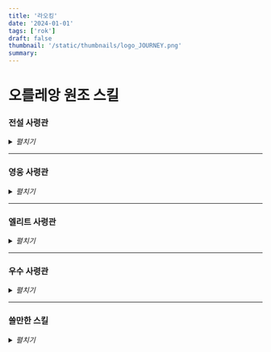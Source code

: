 ```yaml
---
title: '라오킹'
date: '2024-01-01'
tags: ['rok']
draft: false
thumbnail: '/static/thumbnails/logo_JOURNEY.png'
summary:
---
```


# 오를레앙 원조 스킬

### 전설 사령관

<details>
  <summary>
    <i>펼치기</i>
  </summary>
  <table
    style={{
      width: '100%',
      borderCollapse: 'collapse',
      margin: '20px 0',
      textAlign: 'center',
    }}
  >
    <thead>
      <tr>
        <th style={{ width: '15%', textAlign: 'left', paddingLeft: '1rem' }}>이름</th>
        <th style={{ width: '10%' }}>추천도</th>
        <th style={{ width: '25%' }}>2스킬</th>
        <th style={{ width: '25%' }}>3스킬</th>
        <th style={{ width: '25%' }}>4스킬</th>
      </tr>
    </thead>
    <tbody>
      <tr>
        <td style={{ width: '15%', textAlign: 'left', paddingLeft: '1rem' }}>투트모세</td>
        <td></td>
        <td>궁수 공격력 15% + 행군 속도 10% + 영토 밖에서 피해량 15% 증가</td>
        <td>궁수 방어력 10% / 디버프 10% / 3초 동안 스킬 피해 15% 증가 (8초 쿨다운)</td>
        <td>반격 피해 10% 감소 / 공격받을 때 700 스킬 피해 확률 10% (8초 쿨다운)</td>
      </tr>
      <tr>
        <td style={{ width: '15%', textAlign: 'left', paddingLeft: '1rem' }}>쉴레이만</td>
        <td></td>
        <td style={{ width: '15%', textAlign: 'left', paddingLeft: '1rem' }}>
          공격력/방어력 15% + 영토 밖에서 피해량 10% 감소
        </td>
        <td>X</td>
        <td>X</td>
      </tr>
      <tr>
        <td style={{ width: '15%', textAlign: 'left', paddingLeft: '1rem' }}>혼다</td>
        <td></td>
        <td>행군 속도 20% + 공격력 10% + 공격 시 공격력 30%</td>
        <td>피해량 5% 감소 + 스킬 후 200 피해 지속 효과, 50% 속도 감소 2초 (5초 쿨다운)</td>
        <td>병력 용량 10% 증가 + 유닛 손실 8%당 스킬 피해 5% 증가</td>
      </tr>
      <tr>
        <td style={{ width: '15%', textAlign: 'left', paddingLeft: '1rem' }}>아마니토레</td>
        <td></td>
        <td>궁수 공격력 40% / 보병에 대한 피해 5% 증가, 기병에게서 받는 피해 5% 증가</td>
        <td>X</td>
        <td>스킬 피해를 받은 후 광역 피해 (10초 쿨다운)</td>
      </tr>
      <tr>
        <td style={{ width: '15%', textAlign: 'left', paddingLeft: '1rem' }}>길가메시</td>
        <td></td>
        <td>궁수 체력 30% + 적 병력이 50% 이하일 때 피해량 20% 증가</td>
        <td>X</td>
        <td>
          일반 공격 피해 15% 감소 / 대상이 회복 시 30% 확률로 출혈 + 대상에게 3초 동안 스킬 피해 15%
          증가 (5초 쿨다운)
        </td>
      </tr>
      <tr>
        <td style={{ width: '15%', textAlign: 'left', paddingLeft: '1rem' }}>파칼</td>
        <td></td>
        <td>보병 체력 30% + 행군 속도 10%</td>
        <td>X</td>
        <td>모든 피해량 10% 감소 + 다수 공격받을 시 더 많은 피해 감소</td>
      </tr>
      <tr>
        <td style={{ width: '15%', textAlign: 'left', paddingLeft: '1rem' }}>척준경</td>
        <td></td>
        <td>보병 공격력 40% / 기병에게 피해 5% 증가, 궁수에게 받는 피해 5% 증가</td>
        <td>지도에서 40% 확률로 스킬 피해 50% 감소 (4초 쿨다운)</td>
        <td>보병 행군 속도 15% + 스킬 피해 5% 증가 (8중첩) 8초 동안 (스택당 4초 쿨다운)</td>
      </tr>
      <tr>
        <td style={{ width: '15%', textAlign: 'left', paddingLeft: '1rem' }}>라그나르</td>
        <td></td>
        <td>공격력 20% / 치유 감소 40% 3초 동안 (5초 쿨다운)</td>
        <td>X</td>
        <td>병력 용량 10% 증가</td>
      </tr>
      <tr>
        <td style={{ width: '15%', textAlign: 'left', paddingLeft: '1rem' }}>시아오유</td>
        <td></td>
        <td>
          기병 공격력 40% + 행군 속도 15% / 공격받을 때 25% 행군 속도 증가 확률 3초 동안 (5초
          쿨다운)
        </td>
        <td>X</td>
        <td>
          스킬당 분노 50 감소 / 스킬 후 기병 피해 5% 증가 10초 동안 6번 중첩 (다수 공격받을 때 스택
          +1) - 행군 속도 10%
        </td>
      </tr>
      <tr>
        <td style={{ width: '15%', textAlign: 'left', paddingLeft: '1rem' }}>자드위가</td>
        <td></td>
        <td>기병 방어력 10% + 행군 속도 15%</td>
        <td>X</td>
        <td>스킬 피해 10% / 스킬 피해를 받은 후 3초 동안 초당 분노 50 증가 (8초 쿨다운)</td>
      </tr>
      <tr>
        <td style={{ width: '15%', textAlign: 'left', paddingLeft: '1rem' }}>모크테주마</td>
        <td></td>
        <td>X</td>
        <td>행군 속도 10% + 공격력 20% / 공격 시 체력 디버프 대상 치유 (5초 쿨다운)</td>
        <td>X</td>
      </tr>
      <tr>
        <td style={{ width: '15%', textAlign: 'left', paddingLeft: '1rem' }}>네부카드네자르</td>
        <td></td>
        <td>방어력 30% + 행군 속도 15%</td>
        <td>X</td>
        <td>피해량 15% 증가 / 10% 확률로 대상 분노 100 감소 3초 쿨다운</td>
      </tr>
      <tr>
        <td style={{ width: '15%', textAlign: 'left', paddingLeft: '1rem' }}>사이러스</td>
        <td></td>
        <td>궁수 공격력 30% + 이동 속도 15%</td>
        <td>
          10% 확률 250 피해 지속 효과 + 대상에게 스킬 피해 40% 증가 디버프 3초 동안 (5초 쿨다운)
        </td>
        <td>10% 확률로 광역 피해 지속 효과 300 피해 2초 동안 (5초 쿨다운)</td>
      </tr>
      <tr>
        <td style={{ width: '15%', textAlign: 'left', paddingLeft: '1rem' }}>제노비아</td>
        <td></td>
        <td>X</td>
        <td>보병 체력/공격력 20%</td>
        <td>X</td>
      </tr>
      <tr>
        <td style={{ width: '15%', textAlign: 'left', paddingLeft: '1rem' }}>하랄드</td>
        <td></td>
        <td>X</td>
        <td>
          보병 공격력 30% + 행군 속도 10% / 스킬당 공격력 5% 증가/방어력 5% 감소 8초 동안, 최대
          15중첩
        </td>
        <td>20% 확률로 스킬 시전 + 방어력 감소 면역 3초 동안 (5초 쿨다운)</td>
      </tr>
      <tr>
        <td style={{ width: '15%', textAlign: 'left', paddingLeft: '1rem' }}>윌리엄</td>
        <td></td>
        <td>기병 공격력 20% + 행군 속도 10%</td>
        <td>X</td>
        <td>50% 스킬 피해 확률 50% 증가 / 피해 지속 10초 50% 감소</td>
      </tr>
      <tr>
        <td style={{ width: '15%', textAlign: 'left', paddingLeft: '1rem' }}>찬드라</td>
        <td></td>
        <td>X</td>
        <td>기병 체력 20% / 5초 동안 3중첩 최대, 5% 체력/방어력 감소 디버프 50%</td>
        <td>기병으로부터 받는 피해 5% 감소 / 스킬 후 행군 속도 25% 증가 3초 동안</td>
      </tr>
      <tr>
        <td style={{ width: '15%', textAlign: 'left', paddingLeft: '1rem' }}>이순신</td>
        <td></td>
        <td>X</td>
        <td>방어력 30% / 병력 50% 이상일 때 피해량 20% 증가</td>
        <td>X</td>
      </tr>
      <tr>
        <td style={{ width: '15%', textAlign: 'left', paddingLeft: '1rem' }}>아르테미시아</td>
        <td></td>
        <td>궁수 방어력/체력 20%</td>
        <td>X</td>
        <td>분노가 80% 이상일 때 50% 확률로 침묵에 걸리지만 모든 피해 50% 증가 5초 동안</td>
      </tr>
      <tr>
        <td style={{ width: '15%', textAlign: 'left', paddingLeft: '1rem' }}>람세스</td>
        <td></td>
        <td>궁수 공격력 40%</td>
        <td>스킬 피해량 30% 감소 / 공격받을 때 궁수 공격력/행군 속도 40% 증가 3초 동안</td>
        <td>10% 확률로 500 치유 인자, 방어력 40% 증가 3초 동안</td>
      </tr>
      <tr>
        <td style={{ width: '15%', textAlign: 'left', paddingLeft: '1rem' }}>레오니다스</td>
        <td></td>
        <td>보병 방어력 30% + 분노 생성 15% 증가</td>
        <td>병력이 50% 이하일 때 800 인자 방패 + 공격력 15% 3초 동안</td>
        <td>공격당 피해량 10% 증가 (4중첩)</td>
      </tr>
      <tr>
        <td style={{ width: '15%', textAlign: 'left', paddingLeft: '1rem' }}>관우</td>
        <td></td>
        <td>X</td>
        <td>보병 공격력 30% + 행군 속도 15% + 전투 종료 시 1k 인자 치유</td>
        <td>
          관우 스킬이 1명에게 적중 시 50% 확률로 1k 추가 피해 / 2명에게 적중 시 50% 확률로 1k4 추가
          피해
        </td>
      </tr>
      <tr>
        <td style={{ width: '15%', textAlign: 'left', paddingLeft: '1rem' }}>테오도라</td>
        <td></td>
        <td>X</td>
        <td>공격력 10% / 병력 50% 이상일 때 피해량 10% 증가</td>
        <td>X</td>
      </tr>
      <tr>
        <td style={{ width: '15%', textAlign: 'left', paddingLeft: '1rem' }}>이시다</td>
        <td></td>
        <td>X</td>
        <td>X</td>
        <td>체력 15% 증가</td>
      </tr>
      <tr>
        <td style={{ width: '15%', textAlign: 'left', paddingLeft: '1rem' }}>다케다</td>
        <td></td>
        <td>공격력 40% / 10% 확률로 행군 속도 30% 증가 3초 동안</td>
        <td>다케다 주 스킬 사용 후 150 인자 치유 / 방어력 20% 증가</td>
        <td>스킬 피해 5% 감소 / 일반 및 반격 피해 25% 감소</td>
      </tr>
      <tr>
        <td style={{ width: '15%', textAlign: 'left', paddingLeft: '1rem' }}>아틸라</td>
        <td></td>
        <td>X</td>
        <td>스킬 피해량 15% 감소 (스킬 피해 30% 감소) / 기병 행군 속도 15%, 공격력 40%</td>
        <td>일반 공격 시 피해량 증가 (25% 확률로 50% 또는 25% 확률로 100%) 2턴 동안</td>
      </tr>
      <tr>
        <td style={{ width: '15%', textAlign: 'left', paddingLeft: '1rem' }}>선덕</td>
        <td></td>
        <td>X</td>
        <td>X</td>
        <td>X</td>
      </tr>
      <tr>
        <td style={{ width: '15%', textAlign: 'left', paddingLeft: '1rem' }}>에드워드</td>
        <td></td>
        <td>궁수 체력 30% + 행군 속도 30%</td>
        <td>스킬 피해 25% 증가 / 보병에 대한 피해 5% 증가</td>
        <td>병력 70% 이상일 때 궁수 공격력 40% 증가/방어력 10% 감소</td>
      </tr>
      <tr>
        <td style={{ width: '15%', textAlign: 'left', paddingLeft: '1rem' }}>토미리스</td>
        <td></td>
        <td>X</td>
        <td>궁수 공격력 30% / 10% 확률로 대상 방어력 30% 감소 3초 동안</td>
        <td>
          일반 공격 시 100% 확률로 1중첩 독 효과 5초 동안, 15중첩 시 스킬 피해 3% 추가 증가 - 중첩
          지속 시간 초기화
        </td>
      </tr>
      <tr>
        <td style={{ width: '15%', textAlign: 'left', paddingLeft: '1rem' }}>애설플레드</td>
        <td></td>
        <td>반격 피해 20% 감소 / 대상 10% 감속, 기병 50%, 기타 30% 3초 동안</td>
        <td>X</td>
        <td>X</td>
      </tr>
      <tr>
        <td style={{ width: '15%', textAlign: 'left', paddingLeft: '1rem' }}>알렉산더 대왕</td>
        <td></td>
        <td>모든 피해 감소 면역 / 10% 확률로 1700 피해 인자 + 5초 동안 치유 감소 30%</td>
        <td>보병 공격력/행군 속도 30%</td>
        <td>방패 시 공격력 40% / 방패 없을 시 방어력 30%</td>
      </tr>
      <tr>
        <td style={{ width: '15%', textAlign: 'left', paddingLeft: '1rem' }}>샤를마뉴</td>
        <td></td>
        <td>10% 확률로 1k 인자 방패 4초 동안</td>
        <td>X</td>
        <td>X</td>
      </tr>
      <tr>
        <td style={{ width: '15%', textAlign: 'left', paddingLeft: '1rem' }}>칭기즈 칸</td>
        <td></td>
        <td>분노 100 감소 / 전투 없을 시 행군 속도 15%, 전투 시 행군 속도 감소 10%</td>
        <td>병력 70% 이상일 때 피해량 30% 증가</td>
        <td>병력 50% 이하일 때 스킬 피해 30% 추가 증가 + 공격받을 때마다 분노 25 증가</td>
      </tr>
      <tr>
        <td style={{ width: '15%', textAlign: 'left', paddingLeft: '1rem' }}>무제</td>
        <td></td>
        <td>X</td>
        <td>방어력/체력 10% / 대상 2초 동안 침묵 10% 확률</td>
        <td>X</td>
      </tr>
      <tr>
        <td style={{ width: '15%', textAlign: 'left', paddingLeft: '1rem' }}>무란</td>
        <td></td>
        <td>다수 공격받을 때 피해 5% 감소 / 20% 확률로 공격자 분노 100 감소 (5초 쿨다운)</td>
        <td>X</td>
        <td>공격력 15% 증가</td>
      </tr>
      <tr>
        <td style={{ width: '15%', textAlign: 'left', paddingLeft: '1rem' }}>메흐메트</td>
        <td></td>
        <td>공격력/스킬 피해량 20%</td>
        <td>X</td>
        <td>병력 용량 10% 증가</td>
      </tr>
      <tr>
        <td style={{ width: '15%', textAlign: 'left', paddingLeft: '1rem' }}>살라딘</td>
        <td></td>
        <td>방어력/공격력 20% + 행군 속도 5%</td>
        <td>스킬 피해량 30% 감소 / 반격 피해량 20% 감소</td>
        <td>X</td>
      </tr>
      <tr>
        <td style={{ width: '15%', textAlign: 'left', paddingLeft: '1rem' }}>클레오파트라</td>
        <td></td>
        <td>X</td>
        <td>X</td>
        <td>X</td>
      </tr>
      <tr>
        <td style={{ width: '15%', textAlign: 'left', paddingLeft: '1rem' }}>한니발</td>
        <td></td>
        <td>2종류 병력일 때 피해 5% / 3종류 병력일 때 피해 10%</td>
        <td>X</td>
        <td>병력 용량 10% 증가 / 영토 밖에서 모든 피해 15% 증가</td>
      </tr>
      <tr>
        <td style={{ width: '15%', textAlign: 'left', paddingLeft: '1rem' }}>엘 시드</td>
        <td></td>
        <td>10% 확률로 1k 피해 인자</td>
        <td>궁수 방어력 20% + 행군 속도 15%</td>
        <td>병력 50% 이하일 때 피해량 및 행군 속도 25% 증가</td>
      </tr>
      <tr>
        <td style={{ width: '15%', textAlign: 'left', paddingLeft: '1rem' }}>샤를 마르텔</td>
        <td></td>
        <td>보병 방어력, 체력, 행군 속도 20%</td>
        <td>X</td>
        <td>반격 피해량 30% 증가</td>
      </tr>
      <tr>
        <td style={{ width: '15%', textAlign: 'left', paddingLeft: '1rem' }}>미나모토</td>
        <td></td>
        <td>기병 공격력 20% + 행군 속도 10%</td>
        <td>X</td>
        <td>디버프 10% + 대상 피해량 30% 증가 3초 동안 (5초 쿨다운)</td>
      </tr>
      <tr>
        <td style={{ width: '15%', textAlign: 'left', paddingLeft: '1rem' }}>리처드</td>
        <td></td>
        <td>반격 피해량 10% 증가 / 피해량 15% 감소</td>
        <td>보병 공격력/방어력 15%</td>
        <td>X</td>
      </tr>
      <tr>
        <td style={{ width: '15%', textAlign: 'left', paddingLeft: '1rem' }}>조조</td>
        <td></td>
        <td>X</td>
        <td>기병 공격력 30% + 행군 속도 10%</td>
        <td>체력 10% 회복, 인자 1k + 분노 100 + 행군 속도 20% 증가 3초 동안 (5초 쿨다운)</td>
      </tr>
      <tr>
        <td style={{ width: '15%', textAlign: 'left', paddingLeft: '1rem' }}>이성계</td>
        <td></td>
        <td>일반 공격 시 10% 확률로 분노 100 증가 + 궁수 공격력 100% 3초 동안</td>
        <td>X</td>
        <td>스킬 피해량 50% 증가</td>
      </tr>
      <tr>
        <td style={{ width: '15%', textAlign: 'left', paddingLeft: '1rem' }}>콘스탄티누스</td>
        <td></td>
        <td>보병 체력 40%</td>
        <td>X</td>
        <td>
          병력 50% 이하일 때 치유 인자 15k (1시간 쿨다운) / 치유량 30% 증가 + 방패 시 스킬 피해 10%
          감소
        </td>
      </tr>
      <tr>
        <td style={{ width: '15%', textAlign: 'left', paddingLeft: '1rem' }}>프레데릭</td>
        <td></td>
        <td>10% 확률로 1k 인자 치유 (5초 쿨다운)</td>
        <td>X</td>
        <td>병력 용량 15% 증가</td>
      </tr>
      <tr>
        <td style={{ width: '15%', textAlign: 'left', paddingLeft: '1rem' }}>트라야누스</td>
        <td></td>
        <td>방어력 20% / 영토 밖에서 체력 20% 증가</td>
        <td>병력 용량 10% 증가</td>
        <td>지도에서 일반 공격 시 방어력 6% 증가 10초 동안, 최대 10중첩, 중첩당 8초 쿨다운</td>
      </tr>
      <tr>
        <td style={{ width: '15%', textAlign: 'left', paddingLeft: '1rem' }}>율리우스 카이사르</td>
        <td></td>
        <td>피해량 10% 감소 + 병력 60% 이하일 때 10% 추가 피해 감소 3초 동안 (5초 쿨다운)</td>
        <td>X</td>
        <td>병력 용량 15% 증가</td>
      </tr>
    </tbody>
  </table>
</details>

---

### 영웅 사령관

<details>
  <summary>
    <i>펼치기</i>
  </summary>
  <table
    style={{
      width: '100%',
      borderCollapse: 'collapse',
      margin: '20px 0',
      textAlign: 'center',
    }}
  >
    <thead>
      <tr>
        <th style={{ width: '10%', textAlign: 'ce', paddingLeft: '1rem' }}>이름</th>
        <th style={{ width: '25%' }}>2스킬</th>
        <th style={{ width: '25%' }}>3스킬</th>
        <th style={{ width: '25%' }}>4스킬</th>
      </tr>
    </thead>
    <tbody>
      <tr>
        <td style={{ width: '15%', textAlign: 'left', paddingLeft: '1rem' }}>임호텝</td>
        <td>
          궁수 공격력 15% 증가 <br /> 방어력 15% 증가 <br /> (⭐⭐)
        </td>
        <td>주둔시 생명력 7% 증가</td>
        <td>
          기본 공격 받을 시 <br />
          10% 확률 <br /> 대상 스킬 피해량 15% 감소 3초 <br />
          (5초 쿨) <br /> (⭐)
        </td>
      </tr>
      <tr>
        <td style={{ width: '15%', textAlign: 'left', paddingLeft: '1rem' }}>타마르 여왕</td>
        <td>
          목재 채집 25% 증가 <br /> 식량 석재 채집 20% 증가
        </td>
        <td>
          일반 공격 10% 증가, <br /> 10% 확률 <br /> 대상 공격력 30% 감소 3초 <br /> (5초 쿨) <br />{' '}
          (⭐)
        </td>
        <td>
          최대 수용량 10% 증가
          <br /> (⭐)
        </td>
      </tr>
      <tr>
        <td style={{ width: '15%', textAlign: 'left', paddingLeft: '1rem' }}>마틸다</td>
        <td>
          석재 채집 25% 증가 <br /> 식량 목재 채집 20% 증가
        </td>
        <td>
          공병 생명력 30% 증가 <br /> 방어력 30% 증가
        </td>
        <td>
          최대 수용량 15% 증가 <br /> 공격력 20% 감소
        </td>
      </tr>
      <tr>
        <td style={{ width: '15%', textAlign: 'left', paddingLeft: '1rem' }}>카일라</td>
        <td>야만인 피해 35% 증가</td>
        <td>
          궁수 공격력 10% 증가 <br />
          방어력 10% 증가 <br /> (⭐)
        </td>
        <td>
          기본 공격 시 <br /> 10% 확률 <br /> 스킬 피해 80% 증가 3초
        </td>
      </tr>
      <tr>
        <td style={{ width: '15%', textAlign: 'left', paddingLeft: '1rem' }}>오스만</td>
        <td>x</td>
        <td>
          스킬 사용 후 400 추가 피해 <br /> (⭐)
        </td>
        <td>
          최대 수용량 10% 증가 <br /> (⭐)
        </td>
      </tr>
      <tr>
        <td style={{ width: '15%', textAlign: 'left', paddingLeft: '1rem' }}>바이바르스</td>
        <td>
          기병 공격력 20% 증가 <br /> (⭐)
        </td>
        <td>
          도공 시 <br /> 적군 공격력 7% 감소 <br /> 방어력 7% 감소
        </td>
        <td>
          전투 이탈 후 <br /> 치료 200 <br /> 행속 50% 증가 10초
        </td>
      </tr>
      <tr>
        <td style={{ width: '15%', textAlign: 'left', paddingLeft: '1rem' }}>벨리사리우스</td>
        <td>야만인 피해 35% 증가</td>
        <td>
          기병 방어력 30% 증가, <br /> 전투 종료 시 <br /> 행군 속도 50% 증가 <br /> (⭐⭐⭐)
        </td>
        <td>
          병력 50% 이상 <br /> 전체 피해 25% 증가 <br /> (⭐⭐⭐)
        </td>
      </tr>
      <tr>
        <td style={{ width: '15%', textAlign: 'left', paddingLeft: '1rem' }}>로하</td>
        <td>야만인 피해 35% 증가</td>
        <td>x</td>
        <td>
          전투 이탈 시 <br /> 치료 2000
        </td>
      </tr>
      <tr>
        <td style={{ width: '15%', textAlign: 'left', paddingLeft: '1rem' }}>펠라기우스</td>
        <td>
          기병 공격력 15% 증가 <br /> 방어력 15% 증가 <br /> (⭐⭐)
        </td>
        <td>
          주둔 시 <br /> 공격력 7% 증가 <br /> 경계탑 방어력 7% 증가
        </td>
        <td>
          기본 공격 시<br /> 10% 확률 <br /> 치료 450 x 2초
        </td>
      </tr>
      <tr>
        <td style={{ width: '15%', textAlign: 'left', paddingLeft: '1rem' }}>을지문덕</td>
        <td>
          주둔 시 <br /> 방어력 5% 증가
        </td>
        <td>
          보병 공격력 15% 증가 <br /> 방어력 15% 증가 <br /> (⭐⭐)
        </td>
        <td>
          기본 공격 받을 시 <br />
          전체피해 100% 증가 (1초)
        </td>
      </tr>
      <tr>
        <td style={{ width: '15%', textAlign: 'left', paddingLeft: '1rem' }}>잔다르크</td>
        <td>
          모든 채집속도 25% 증가 <br /> 적재량 25% 증가 <br /> (채집 ⭐⭐⭐)
        </td>
        <td>
          기본 공격 시 <br /> 10% 확률 <br /> 치료 450
        </td>
        <td>
          일반 공격 25% 증가 <br /> (⭐⭐)
        </td>
      </tr>
      <tr>
        <td style={{ width: '15%', textAlign: 'left', paddingLeft: '1rem' }}>스키피오</td>
        <td>
          기본 공격 받을 시 <br />
          15% 확률 <br /> 공격력 100% 증가 (2초)
        </td>
        <td>
          도공 시 <br /> 전체피해 7% 증가
        </td>
        <td>
          최대 수용량 10% 증가 <br /> (⭐)
        </td>
      </tr>
      <tr>
        <td style={{ width: '15%', textAlign: 'left', paddingLeft: '1rem' }}>구스노키</td>
        <td>주둔시 반격피해 7% 증가</td>
        <td>
          궁수 공격력 15% 증가 <br /> 방어력 15% 증가 <br /> (⭐⭐)
        </td>
        <td>
          일반 공격 시 <br /> 10% 확률 <br /> 450 x 2초 피해 (쿨 5초) <br /> (⭐)
        </td>
      </tr>
      <tr>
        <td style={{ width: '15%', textAlign: 'left', paddingLeft: '1rem' }}>헤르만</td>
        <td>
          궁수 공격력 10% 증가 <br />
          행속 10% 증가 <br /> (⭐⭐)
        </td>
        <td>
          주둔시 <br /> 공격력 7% 증가 <br /> 경계탑 공격력 7% 증가
        </td>
        <td>
          일반 공격 10% 증가, <br /> 일반 공격 시 <br /> 10% 확률 <br /> 분노 100 증가 <br /> (⭐⭐)
        </td>
      </tr>
      <tr>
        <td style={{ width: '15%', textAlign: 'left', paddingLeft: '1rem' }}>손무</td>
        <td>
          주둔시 <br /> 받는 모든 피해 7% 감소
        </td>
        <td>
          받는 피해량 10% 감소 <br /> 보병 생명력 10% 증가 <br /> (⭐⭐)
        </td>
        <td>
          스킬 피해량 20% 증가 <br /> (⭐⭐)
        </td>
      </tr>
      <tr>
        <td style={{ width: '15%', textAlign: 'left', paddingLeft: '1rem' }}>비에른</td>
        <td>
          도공시 <br /> 공격력 15% 증가
        </td>
        <td>
          보병 공격력 10% 증가 <br />
          방어력 10% 증가 <br /> (⭐)
        </td>
        <td>
          10% 확률 <br /> 800 피해 (쿨 5초) <br /> (⭐)
        </td>
      </tr>
      <tr>
        <td style={{ width: '15%', textAlign: 'left', paddingLeft: '1rem' }}>부디카</td>
        <td>야만인 피해 25% 증가</td>
        <td>
          스킬 후 <br /> 분노 50 증가
          <br /> 400 치유
          <br /> (⭐)
        </td>
        <td>
          피해량 증가
          <br /> 5% 확률 50% 증가
          <br /> 3% 확률 100% 증가
          <br /> 2% 확률 150% 증가 <br /> (⭐)
        </td>
      </tr>
      <tr>
        <td style={{ width: '15%', textAlign: 'left', paddingLeft: '1rem' }}>초선</td>
        <td>야만인 피해 25% 증가</td>
        <td>
          공격력 10% 증가 <br /> 방어력 10% 증가
          <br /> (⭐)
        </td>
        <td>
          스킬 시전 후 <br /> 치료 500
        </td>
      </tr>
      <tr>
        <td style={{ width: '15%', textAlign: 'left', paddingLeft: '1rem' }}>페리클레스</td>
        <td>
          보병 공격력 10% 증가 <br /> 방어력 10% 증가 <br /> (⭐)
        </td>
        <td>주둔 시 전체 피해 10% 증가</td>
        <td>
          기본 공격 받을 시 <br /> 10% 확률 <br /> 대상 일반 공격 피해 감소 3초 <br /> (5초 쿨)
        </td>
      </tr>
    </tbody>
  </table>
</details>

---

### 엘리트 사령관

<details>
  <summary>
    <i>펼치기</i>
  </summary>
  <table
    style={{
      width: '100%',
      borderCollapse: 'collapse',
      margin: '20px 0',
      textAlign: 'center',
    }}
  >
    <thead>
      <tr>
        <th style={{ width: '10%', textAlign: 'ce', paddingLeft: '1rem' }}>이름</th>
        <th style={{ width: '30%' }}>2스킬</th>
        <th style={{ width: '30%' }}>3스킬</th>
        <th style={{ width: '30%' }}>4스킬</th>
      </tr>
    </thead>
    <tbody>
      <tr>
        <td style={{ width: '15%', textAlign: 'left', paddingLeft: '1rem' }}>토모에</td>
        <td>
          궁병 공격력 5% 증가
          <br /> 궁병 행속 5% 증가
        </td>
        <td>
          일반 공격시
          <br /> 분노 20 증가 <br />
          (⭐⭐)
        </td>
        <td>
          스킬 후<br />
          대상의 전체 피해 15% 감소
          <br /> 2초 <br />
          (⭐)
        </td>
      </tr>
      <tr>
        <td style={{ width: '15%', textAlign: 'left', paddingLeft: '1rem' }}>랜슬롯</td>
        <td>
          기병 행속 5% 증가
          <br /> 공격력 5% 증가
        </td>
        <td>
          10% 확률 <br />
          전체 피해 40% 증가 1초
        </td>
        <td>
          병력 50% 미만
          <br /> 전체 피해 15% 증가
          <br /> 행속 15% 증가 <br /> (⭐)
        </td>
      </tr>
      <tr>
        <td style={{ width: '15%', textAlign: 'left', paddingLeft: '1rem' }}>가이우스</td>
        <td>
          식량 채집 20% 증가
          <br /> 목재 석재 15% 증가
          <br />
        </td>
        <td>적재량 30% 증가</td>
        <td>
          공성 행속 15% 증가, <br />
          전투 후 <br /> 중상 5% -> 경상
        </td>
      </tr>
      <tr>
        <td style={{ width: '15%', textAlign: 'left', paddingLeft: '1rem' }}>쿠스탄차</td>
        <td>
          목재 채집 20% 증가
          <br /> 식량 석재 15% 증가
          <br />
        </td>
        <td>적재량 30% 증가</td>
        <td>
          자원 10% 추가획득 <br /> (채집 ⭐⭐⭐)
        </td>
      </tr>
      <tr>
        <td style={{ width: '15%', textAlign: 'left', paddingLeft: '1rem' }}>샤르카</td>
        <td>
          모든 채집 18% 증가 <br /> (채집 ⭐⭐)
        </td>
        <td>적재량 30% 증가</td>
        <td>
          최대 수용량 10% 증가 <br />
          부대 공격력 10% 감소
        </td>
      </tr>
    </tbody>
  </table>
</details>

---

### 우수 사령관

<details>
  <summary>
    <i>펼치기</i>
  </summary>
  <table
    style={{
      width: '100%',
      borderCollapse: 'collapse',
      margin: '20px 0',
      textAlign: 'center',
    }}
  >
    <thead>
      <tr>
        <th style={{ width: '10%', textAlign: 'ce', paddingLeft: '1rem' }}>이름</th>
        <th style={{ width: '30%' }}>2스킬</th>
        <th style={{ width: '30%' }}>3스킬</th>
        <th style={{ width: '30%' }}>4스킬</th>
      </tr>
    </thead>
    <tbody>
      <tr>
        <td style={{ width: '15%', textAlign: 'left', paddingLeft: '1rem' }}>백부장</td>
        <td>방어력 3% 증가</td>
        <td>
          채집속도 10% 증가
          <br /> 적재량 10% 증가 <br /> (채집 ⭐)
        </td>
        <td>최대 수용량 5% 증가</td>
      </tr>
      <tr>
        <td style={{ width: '15%', textAlign: 'left', paddingLeft: '1rem' }}>용기병</td>
        <td>기병 행속 10% 증가</td>
        <td>기병 공격력 5% 증가</td>
        <td>기병 방어력 5% 증가</td>
      </tr>
      <tr>
        <td style={{ width: '15%', textAlign: 'left', paddingLeft: '1rem' }}>수호자</td>
        <td>보병 생명력 5% 증가</td>
        <td>보병 공격력 5% 증가</td>
        <td>보병 방어력 5% 증가</td>
      </tr>
      <tr>
        <td style={{ width: '15%', textAlign: 'left', paddingLeft: '1rem' }}>명사수</td>
        <td>야만인 피해 10% 증가</td>
        <td>궁병 공격력 5% 증가</td>
        <td>궁병 방어력 5% 증가</td>
      </tr>
    </tbody>
  </table>
</details>

---

### 쓸만한 스킬

<details>
  <summary>
    <i>펼치기</i>
  </summary>
  <table
    style={{
      width: '100%',
      borderCollapse: 'collapse',
      margin: '20px 0',
      textAlign: 'center',
    }}
  >
    <thead>
      <tr>
        <th style={{ width: '10%', textAlign: 'left', paddingLeft: '1rem' }}>이름</th>
        <th style={{ width: '30%' }}>2스킬</th>
        <th style={{ width: '30%' }}>3스킬</th>
        <th style={{ width: '30%' }}>4스킬</th>
      </tr>
    </thead>
    <tbody></tbody>
  </table>
</details>
